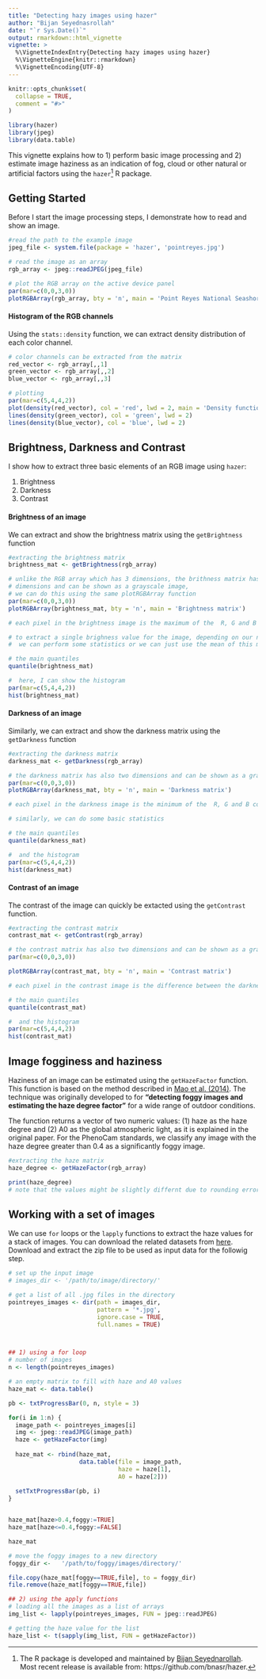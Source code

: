 ```yaml
---
title: "Detecting hazy images using hazer"
author: "Bijan Seyednasrollah"
date: "`r Sys.Date()`"
output: rmarkdown::html_vignette
vignette: >
  %\VignetteIndexEntry{Detecting hazy images using hazer}
  %\VignetteEngine{knitr::rmarkdown}
  %\VignetteEncoding{UTF-8}
---
```


```r
knitr::opts_chunk$set(
  collapse = TRUE,
  comment = "#>"
)
```

```r
library(hazer)
library(jpeg)
library(data.table)
```

This vignette explains how to 1) perform basic image processing and 2) estimate image haziness as an indication of fog, cloud or other natural or artificial factors using the `hazer`[^*] R package.


## Getting Started

Before I start the image processing steps, I demonstrate how to read and show an image.

```r
#read the path to the example image
jpeg_file <- system.file(package = 'hazer', 'pointreyes.jpg')

# read the image as an array
rgb_array <- jpeg::readJPEG(jpeg_file)

# plot the RGB array on the active device panel
par(mar=c(0,0,3,0))
plotRGBArray(rgb_array, bty = 'n', main = 'Point Reyes National Seashore')

```

#### Histogram of the RGB channels
Using the `stats::density` function, we can extract density distribution of each color channel.

```r
# color channels can be extracted from the matrix
red_vector <- rgb_array[,,1]
green_vector <- rgb_array[,,2]
blue_vector <- rgb_array[,,3]

# plotting 
par(mar=c(5,4,4,2))
plot(density(red_vector), col = 'red', lwd = 2, main = 'Density function of the RGB channels', ylim = c(0,5))
lines(density(green_vector), col = 'green', lwd = 2)
lines(density(blue_vector), col = 'blue', lwd = 2)

```

## Brightness, Darkness and Contrast

I show how to extract three basic elements of an RGB image using `hazer`:

1. Brightness
2. Darkness
3. Contrast



#### Brightness of an image
We can extract and show the brightness matrix using the `getBrightness` function
```r
#extracting the brightness matrix
brightness_mat <- getBrightness(rgb_array)

# unlike the RGB array which has 3 dimensions, the brithness matrix has only two 
# dimensions and can be shown as a grayscale image,
# we can do this using the same plotRGBArray function
par(mar=c(0,0,3,0))
plotRGBArray(brightness_mat, bty = 'n', main = 'Brightness matrix')

# each pixel in the brightness image is the maximum of the  R, G and B color channel

# to extract a single brighness value for the image, depending on our needs 
#  we can perform some statistics or we can just use the mean of this matrix

# the main quantiles
quantile(brightness_mat)

#  here, I can show the histogram
par(mar=c(5,4,4,2))
hist(brightness_mat)

```



#### Darkness of an image
Similarly, we can extract and show the darkness matrix using the `getDarkness` function
```r
#extracting the darkness matrix
darkness_mat <- getDarkness(rgb_array)

# the darkness matrix has also two dimensions and can be shown as a grayscale image
par(mar=c(0,0,3,0))
plotRGBArray(darkness_mat, bty = 'n', main = 'Darkness matrix')

# each pixel in the darkness image is the minimum of the  R, G and B color channel

# similarly, we can do some basic statistics

# the main quantiles
quantile(darkness_mat)

#  and the histogram
par(mar=c(5,4,4,2))
hist(darkness_mat)
```

#### Contrast of an image
The contrast of the image can quickly be extacted using the `getContrast` function.

```r
#extracting the contrast matrix
contrast_mat <- getContrast(rgb_array)

# the contrast matrix has also two dimensions and can be shown as a grayscale image
par(mar=c(0,0,3,0))

plotRGBArray(contrast_mat, bty = 'n', main = 'Contrast matrix')

# each pixel in the contrast image is the difference between the darkness and brightness matrices

# the main quantiles
quantile(contrast_mat)

#  and the histogram
par(mar=c(5,4,4,2))
hist(contrast_mat)
```


## Image fogginess and haziness
Haziness of an image can be estimated using the `getHazeFactor` function. This function is based on the method described in <a href="https://www.omicsonline.org/open-access/detecting-foggy-images-and-estimating-the-haze-degree-factor-jcsb.1000226.pdf">Mao et al. (2014)</a>. The technique was originally developed to for __"detecting foggy images and estimating the haze degree factor"__ for a wide range of outdoor conditions.

The function returns a vector of two numeric values: (1) haze as the haze degree and (2) A0 as the global atmospheric light, as it is explained in the original paper. For the PhenoCam standards, we classify any image with the haze degree greater than 0.4 as a significantly foggy image.

```r
#extracting the haze matrix
haze_degree <- getHazeFactor(rgb_array)

print(haze_degree)
# note that the values might be slightly differnt due to rounding errors on different platforms
```



## Working with a set of images
We can use `for` loops or the `lapply` functions to extract the haze values for a stack of images. You can download the related datasets from <a href="http://bit.ly/2F8w2Ia">here</a>. Download and extract the zip file to be used as input data for the followig step.

```r

# set up the input image
# images_dir <- '/path/to/image/directory/'

# get a list of all .jpg files in the directory
pointreyes_images <- dir(path = images_dir, 
                         pattern = '*.jpg',
                         ignore.case = TRUE, 
                         full.names = TRUE)



## 1) using a for loop
# number of images
n <- length(pointreyes_images)

# an empty matrix to fill with haze and A0 values
haze_mat <- data.table()

pb <- txtProgressBar(0, n, style = 3)

for(i in 1:n) {
  image_path <- pointreyes_images[i]
  img <- jpeg::readJPEG(image_path)
  haze <- getHazeFactor(img)
  
  haze_mat <- rbind(haze_mat, 
                    data.table(file = image_path, 
                               haze = haze[1], 
                               A0 = haze[2]))
  
  setTxtProgressBar(pb, i)
}


haze_mat[haze>0.4,foggy:=TRUE]
haze_mat[haze<=0.4,foggy:=FALSE]

haze_mat

# move the foggy images to a new directory
foggy_dir <-   '/path/to/foggy/images/directory/'

file.copy(haze_mat[foggy==TRUE,file], to = foggy_dir)
file.remove(haze_mat[foggy==TRUE,file])

## 2) using the apply functions
# loading all the images as a list of arrays
img_list <- lapply(pointreyes_images, FUN = jpeg::readJPEG)

# getting the haze value for the list
haze_list <- t(sapply(img_list, FUN = getHazeFactor))


```



[^*]: The R package is developed and maintained by <a href="https://bnasr.github.io/">Bijan Seyednarollah</a>. Most recent release is available from: https://github.com/bnasr/hazer.

